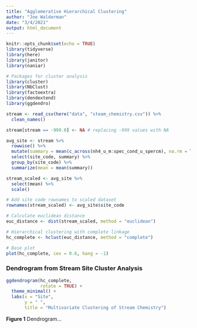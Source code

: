 ```yaml
---
title: "Agglomerative Hierarchical Clustering"
author: "Joe Walderman"
date: "3/4/2021"
output: html_document
---
```


```r
knitr::opts_chunk$set(echo = TRUE)
library(tidyverse)
library(here)
library(janitor)
library(naniar)

# Packages for cluster analysis
library(cluster)
library(NbClust)
library(factoextra)
library(dendextend)
library(ggdendro)
```

```r
stream <- read_csv(here("data", "steam_chemistry.csv")) %>% 
  clean_names()

stream[stream == -999.0] <- NA # replacing -999 values with NA
```

```r
avg_site <- stream %>%
  rowwise() %>% 
  mutate(summary = mean(c_across(nh4_u_m:spec_cond_u_spercm), na.rm = TRUE)) %>% 
  select(site_code, summary) %>% 
  group_by(site_code) %>% 
  summarize(mean = mean(summary))

stream_scaled <- avg_site %>% 
  select(mean) %>% 
  scale()

# Add site code rownames to scaled dataset
rownames(stream_scaled) <- avg_site$site_code

# Calculate euclidean distance
euc_distance <- dist(stream_scaled, method = "euclidean")

# Hierarchical clustering with complete linkage
hc_complete <- hclust(euc_distance, method = "complete")

# Base plot
plot(hc_complete, cex = 0.6, hang = -1)
```

### Dendrogram from Stream Site Cluster Analysis
```r
ggdendrogram(hc_complete,
             rotate = TRUE) +
  theme_minimal() +
  labs(x = "Site",
       y = " ",
       title = "Multivariate Clustering of Stream Chemistry")
```

**Figure 1** Dendrogram...


